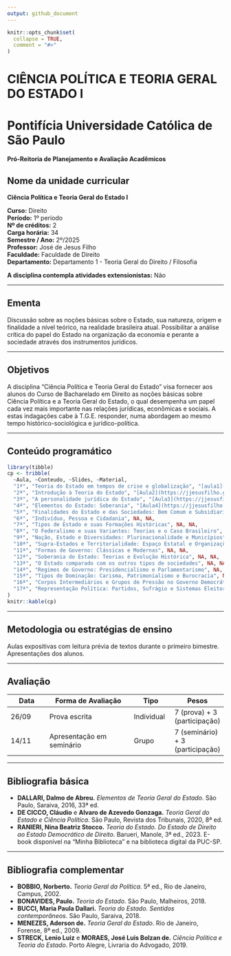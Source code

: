 ```yaml
---
output: github_document
---
```


<!-- README.md is generated from README.Rmd. Please edit that file -->

```r
knitr::opts_chunk$set(
  collapse = TRUE,
  comment = "#>"
)
```

# CIÊNCIA POLÍTICA E TEORIA GERAL DO ESTADO I

<!-- badges: start -->

<!-- badges: end -->

# Pontifícia Universidade Católica de São Paulo

**Pró-Reitoria de Planejamento e Avaliação Acadêmicos**

## Nome da unidade curricular

**Ciência Política e Teoria Geral do Estado I**

**Curso:** Direito\
**Período:** 1º período\
**Nº de créditos:** 2\
**Carga horária:** 34\
**Semestre / Ano:** 2º/2025\
**Professor:** José de Jesus Filho\
**Faculdade:** Faculdade de Direito\
**Departamento:** Departamento 1 - Teoria Geral do Direito / Filosofia

**A disciplina contempla atividades extensionistas:** Não

------------------------------------------------------------------------

## Ementa

Discussão sobre as noções básicas sobre o Estado, sua natureza, origem e finalidade a nível teórico, na realidade brasileira atual. Possibilitar a análise crítica do papel do Estado na organização da economia e perante a sociedade através dos instrumentos jurídicos.

------------------------------------------------------------------------

## Objetivos

A disciplina “Ciência Política e Teoria Geral do Estado” visa fornecer aos alunos do Curso de Bacharelado em Direito as noções básicas sobre Ciência Política e a Teoria Geral do Estado, o qual desempenha um papel cada vez mais importante nas relações jurídicas, econômicas e sociais. A estas indagações cabe à T.G.E. responder, numa abordagem ao mesmo tempo histórico-sociológica e jurídico-política.

------------------------------------------------------------------------

## Conteúdo programático

```r
library(tibble)
cp <- tribble(
  ~Aula, ~Conteudo, ~Slides, ~Material,
  "1ª", "Teoria do Estado em tempos de crise e globalização", "[aula1](https://jjesusfilho.github.io/tge1/slides/aula1/aula1.html#/title-slide)", "[Murilo Gaspardo](https://drive.google.com/file/d/1rFhPEa9NWLjZ4MTNVAeTarvfJdC9f-A7/view?usp=drive_link)",
  "2ª", "Introdução à Teoria do Estado", "[Aula2](https://jjesusfilho.github.io/tge1/slides/aula2/aula2.html#/title-slide)", "[Nina Ranieri](https://drive.google.com/file/d/1pxLaQptcaOvwWDgw19xiuEI-PyXrp1_3/view?usp=drive_link)" ,
  "3ª", "A personalidade jurídica do Estado", "[Aula3](https://jjesusfilho.github.io/tge1/slides/aula3/aula3.html#/title-slide)", "[Nina Ranieri](https://drive.google.com/file/d/1DWPDoyR68u_1hS-ycjokAjEHa6GfBw4f/view?usp=drive_link)",
  "4ª", "Elementos do Estado: Soberania", "[Aula4](https://jjesusfilho.github.io/tge1/slides/aula4/soberania.html#/title-slide)", "[Soberania:Ranieri](https://drive.google.com/file/d/1bCbvZi6K0zWGYRavWvLT3xGQxbesyTPT/view?usp=drive_link)",
  "5ª", "Finalidades do Estado e das Sociedades: Bem Comum e Subsidiariedade", NA, NA,
  "6ª", "Indivíduo, Pessoa e Cidadania", NA, NA,
  "7ª", "Tipos de Estado e suas Formações Históricas", NA, NA,
  "8ª", "O Federalismo e suas Variantes: Teorias e o Caso Brasileiro", NA, NA,
  "9ª", "Nação, Estado e Diversidades: Plurinacionalidade e Municípios", NA, NA,
  "10ª", "Supra-Estados e Territorialidade: Espaço Estatal e Organizações Internacionais", NA, NA,
  "11ª", "Formas de Governo: Clássicas e Modernas", NA, NA,
  "12ª", "Soberania do Estado: Teorias e Evolução Histórica", NA, NA,
  "13ª", "O Estado comparado com os outros tipos de sociedades", NA, NA,
  "14ª", "Regimes de Governo: Presidencialismo e Parlamentarismo", NA, NA,
  "15ª", "Tipos de Dominação: Carisma, Patrimonialismo e Burocracia", NA, NA,
  "16ª", "Corpos Intermediários e Grupos de Pressão no Governo Democrático", NA, NA,
  "17ª", "Representação Política: Partidos, Sufrágio e Sistemas Eleitorais", NA, NA
)
knitr::kable(cp)
```

------------------------------------------------------------------------

## Metodologia ou estratégias de ensino

Aulas expositivas com leitura prévia de textos durante o primeiro bimestre. Apresentações dos alunos.

------------------------------------------------------------------------

## Avaliação

| Data  | Forma de Avaliação        | Tipo       | Pesos                            |
|--------------|-------------------------------|--------------|--------------|
| 26/09 | Prova escrita             | Individual | 7 (prova) + 3 (participação)     |
| 14/11 | Apresentação em seminário | Grupo      | 7 (seminário) + 3 (participação) |

------------------------------------------------------------------------

## Bibliografia básica

-   **DALLARI, Dalmo de Abreu.** *Elementos de Teoria Geral do Estado*. São Paulo, Saraiva, 2016, 33ª ed.\
-   **DE CICCO, Cláudio** e **Alvaro de Azevedo Gonzaga.** *Teoria Geral do Estado e Ciência Política*. São Paulo, Revista dos Tribunais, 2020, 8ª ed.\
-   **RANIERI, Nina Beatriz Stocco.** *Teoria do Estado. Do Estado de Direito ao Estado Democrático de Direito*. Barueri, Manole, 3ª ed., 2023. E-book disponível na “Minha Biblioteca” e na biblioteca digital da PUC-SP.

------------------------------------------------------------------------

## Bibliografia complementar

-   **BOBBIO, Norberto.** *Teoria Geral da Política*. 5ª ed., Rio de Janeiro, Campus, 2002.\
-   **BONAVIDES, Paulo.** *Teoria do Estado*. São Paulo, Malheiros, 2018.\
-   **BUCCI, Maria Paula Dallari.** *Teoria do Estado. Sentidos contemporâneos*. São Paulo, Saraiva, 2018.\
-   **MENEZES, Aderson de.** *Teoria Geral do Estado*. Rio de Janeiro, Forense, 8ª ed., 2009.\
-   **STRECK, Lenio Luiz** e **MORAES, José Luis Bolzan de.** *Ciência Política e Teoria do Estado*. Porto Alegre, Livraria do Advogado, 2019.
